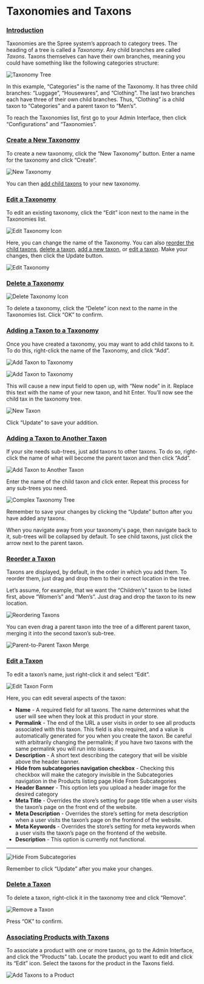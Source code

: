 # Taxonomies and Taxons

### [Introduction](taxonomies-and-taxons.md#introduction) <a href="#introduction" id="introduction"></a>

Taxonomies are the Spree system’s approach to category trees. The heading of a tree is called a _Taxonomy_. Any child branches are called _Taxons_. Taxons themselves can have their own branches, meaning you could have something like the following categories structure:

![Taxonomy Tree](</images//image (81).png>)

In this example, “Categories” is the name of the Taxonomy. It has three child branches: “Luggage”, “Housewares”, and “Clothing”. The last two branches each have three of their own child branches. Thus, “Clothing” is a child taxon to “Categories” and a parent taxon to “Men’s”.

To reach the Taxonomies list, first go to your Admin Interface, then click “Configurations” and “Taxonomies”.

### [Create a New Taxonomy](taxonomies-and-taxons.md#create-a-new-taxonomy) <a href="#create-a-new-taxonomy" id="create-a-new-taxonomy"></a>

To create a new taxonomy, click the “New Taxonomy” button. Enter a name for the taxonomy and click “Create”.

![New Taxonomy](</images//image (118).png>)

You can then [add child taxons](taxonomies-and-taxons.md#adding-a-taxon-to-a-taxonomy) to your new taxonomy.

### [Edit a Taxonomy](taxonomies-and-taxons.md#edit-a-taxonomy) <a href="#edit-a-taxonomy" id="edit-a-taxonomy"></a>

To edit an existing taxonomy, click the “Edit” icon next to the name in the Taxonomies list.

![Edit Taxonomy Icon](</images//image (112).png>)

Here, you can change the name of the Taxonomy. You can also [reorder the child taxons](taxonomies-and-taxons.md#reorder-a-taxon), [delete a taxon](taxonomies-and-taxons.md#delete-a-taxon), [add a new taxon](taxonomies-and-taxons.md#adding-a-taxon-to-a-taxonomy), or [edit a taxon](taxonomies-and-taxons.md#edit-a-taxon). Make your changes, then click the Update button.

![Edit Taxonomy](https://guides.spreecommerce.org/static/7e812849c6e36548be7a24fd40845a9c/33bac/edit\_taxonomy.jpg)

### [Delete a Taxonomy](taxonomies-and-taxons.md#delete-a-taxonomy) <a href="#delete-a-taxonomy" id="delete-a-taxonomy"></a>

![Delete Taxonomy Icon](</images//image (117).png>)

To delete a taxonomy, click the “Delete” icon next to the name in the Taxonomies list. Click “OK” to confirm.

### [Adding a Taxon to a Taxonomy](taxonomies-and-taxons.md#adding-a-taxon-to-a-taxonomy) <a href="#adding-a-taxon-to-a-taxonomy" id="adding-a-taxon-to-a-taxonomy"></a>

Once you have created a taxonomy, you may want to add child taxons to it. To do this, right-click the name of the Taxonomy, and click “Add”.

![Add Taxon to Taxonomy](</images//image (119).png>)

![Add Taxon to Taxonomy](https://guides.spreecommerce.org/static/2da0c21126242316ab424d4235fcc47b/ea4c8/add\_taxon\_to\_taxonomy.jpg)

This will cause a new input field to open up, with “New node” in it. Replace this text with the name of your new taxon, and hit Enter. You’ll now see the child tax in the taxonomy tree.

![New Taxon](</images//image (121).png>)

Click “Update” to save your addition.

### [Adding a Taxon to Another Taxon](taxonomies-and-taxons.md#adding-a-taxon-to-another-taxon) <a href="#adding-a-taxon-to-another-taxon" id="adding-a-taxon-to-another-taxon"></a>

If your site needs sub-trees, just add taxons to other taxons. To do so, right-click the name of what will become the parent taxon and then click “Add”.

![Add Taxon to Another Taxon](</images//image (115).png>)

Enter the name of the child taxon and click enter. Repeat this process for any sub-trees you need.

![Complex Taxonomy Tree](</images//image (120).png>)

Remember to save your changes by clicking the “Update” button after you have added any taxons.

When you navigate away from your taxonomy's page, then navigate back to it, sub-trees will be collapsed by default. To see child taxons, just click the arrow next to the parent taxon.

### [Reorder a Taxon](taxonomies-and-taxons.md#reorder-a-taxon) <a href="#reorder-a-taxon" id="reorder-a-taxon"></a>

Taxons are displayed, by default, in the order in which you add them. To reorder them, just drag and drop them to their correct location in the tree.

Let’s assume, for example, that we want the “Children’s” taxon to be listed first, above “Women’s” and “Men’s”. Just drag and drop the taxon to its new location.

![Reordering Taxons](</images//image (122).png>)

You can even drag a parent taxon into the tree of a different parent taxon, merging it into the second taxon’s sub-tree.

![Parent-to-Parent Taxon Merge](</images//image (108).png>)

### [Edit a Taxon](taxonomies-and-taxons.md#edit-a-taxon) <a href="#edit-a-taxon" id="edit-a-taxon"></a>

To edit a taxon’s name, just right-click it and select “Edit”.



![Edit Taxon Form](</images//image (113).png>)

Here, you can edit several aspects of the taxon:

* **Name** - A required field for all taxons. The name determines what the user will see when they look at this product in your store.
* **Permalink** - The end of the URL a user visits in order to see all products associated with this taxon. This field is also required, and a value is automatically generated for you when you create the taxon. Be careful with arbitrarily changing the permalink; if you have two taxons with the same permalink you will run into issues.
* **Description** - A short text describing the category that will be visible above the header banner.
* **Hide from subcategories navigation checkbox** - Checking this checkbox will make the category invisible in the Subcategories navigation in the Products listing page.Hide From Subcategories
* **Header Banner** - This option lets you upload a header image for the desired category
* **Meta Title** - Overrides the store’s setting for page title when a user visits the taxon’s page on the front end of the website.
* **Meta Description** - Overrides the store’s setting for meta description when a user visits the taxon’s page on the frontend of the website.
* **Meta Keywords** - Overrides the store’s setting for meta keywords when a user visits the taxon’s page on the frontend of the website.
* **Description** - This option is currently not functional.

****

![Hide From Subcategories](https://guides.spreecommerce.org/static/ef9cb1706bbc2c1aef504e69dccdf1e3/03ffe/hide\_from\_subcategories.jpg)

Remember to click “Update” after you make your changes.

### [Delete a Taxon](taxonomies-and-taxons.md#delete-a-taxon) <a href="#delete-a-taxon" id="delete-a-taxon"></a>

To delete a taxon, right-click it in the taxonomy tree and click “Remove”.

![Remove a Taxon](https://guides.spreecommerce.org/static/c10fe86e984085517bb383f4789439c7/b10e1/remove\_taxon.jpg)

Press “OK” to confirm.

### [Associating Products with Taxons](taxonomies-and-taxons.md#associating-products-with-taxons) <a href="#associating-products-with-taxons" id="associating-products-with-taxons"></a>

To associate a product with one or more taxons, go to the Admin Interface, and click the “Products” tab. Locate the product you want to edit and click its “Edit” icon. Select the taxons for the product in the Taxons field.

![Add Taxons to a Product](https://guides.spreecommerce.org/static/5fe199e6b4e26d94a2d86eb479bb30c9/f8495/add\_taxons\_to\_product.jpg)
